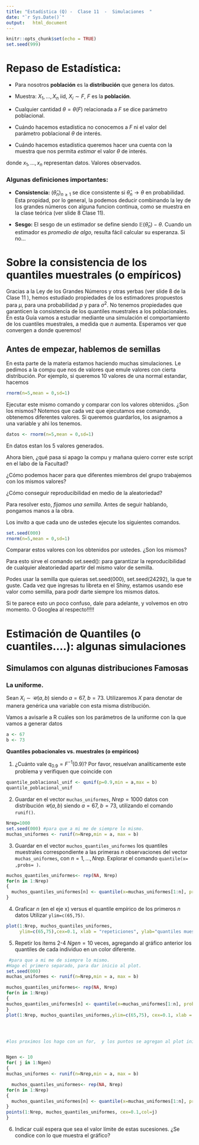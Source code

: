 ```yaml
---
title: "Estadística (Q) -  Clase 11  -  Simulaciones  "
date: "`r Sys.Date()`"
output:   html_document
---
```





```r
knitr::opts_chunk$set(echo = TRUE)
set.seed(999)
```


# Repaso de Estadística: 

* Para nosotros **población**		es la **distribución** que genera los datos. 
				
* Muestra: $X_1, \ldots, X_n$ iid,  $X_i\sim F$, $F$ es la **población**. 
				
*	Cualquier cantidad $\theta=\theta(F)$ relacionada a $F$ se dice parámetro poblacional. 
				
		
		
		
* Cuándo hacemos estadística no conocemos a $F$ ni el valor del parámetro poblacional $\theta$ de interés. 
		
* Cuándo hacemos estadística queremos hacer una cuenta con la muestra que nos permita *estimar* el valor  $\theta$ de interés. 
		
		
\begin{equation}\hbox{Estimador:}\quad \widehat \theta_n=
		\widehat \theta_n(X_1\, \ldots, X_n)
		\end{equation}
		
\begin{equation}
		\hbox{Estimación:}\quad \widehat \theta_{n,\hbox{obs}}=
		\widehat \theta_n(x_1\, \ldots, x_n), 
		\end{equation}
		donde $x_1, \ldots, x_n$ representan  datos. Valores observados. 
		

### Algunas definiciones importantes: 

*	**Consistencia:** 		$(\widehat \theta_n)_{n\geq 1}$ se dice consistente si 
		$\widehat \theta_n \to \theta$ en probabilidad. Esta propidad, por lo general, la podemos deducir combinando la ley de los grandes números con alguna funcion continua, como se muestra en la clase teórica (ver slide 8 Clase 11).  
		
		
* **Sesgo:** El sesgo de un estimador se define siendo $\mathbb E(\widehat \theta_n)-\theta$. 
		Cuando un estimador es *promedio de algo*, resulta fácil calcular su esperanza. Si no...



# Sobre la consistencia de los quantiles muestrales (o empíricos)

Gracias a la Ley de los Grandes Números  y otras yerbas (ver slide 8 de la Clase 11 ), hemos estudiado propiedades de los estimadores propuestos para $\mu$, para una probabilidad $p$ y para $\sigma^2$. 
No tenemos propiedades que garanticen la consistencia de los quantiles muestrales a los poblacionales. En esta Guía vamos a estudiar mediante una simulación el comportamiento de los cuantiles muestrales, a medida que $n$ aumenta.  Esperamos  ver que convergen a donde queremos!


## Antes de empezar, hablemos de semillas

En esta parte de la materia estamos haciendo muchas simulaciones. Le pedimos a la compu que nos de valores que emule valores con cierta distribución. Por ejemplo, si queremos 10 valores de una normal estandar, hacemos 


```r
rnorm(n=5,mean = 0,sd=1)
```

Ejecutar este mismo comando y comparar con los valores obtenidos. ¿Son los mismos?
Notemos que cada vez que ejecutamos ese comando, obtenemos diferentes valores. 
Si queremos guardarlos, los asignamos a una variable y ahi los tenemos. 

```r
datos <- rnorm(n=5,mean = 0,sd=1)
```

En datos estan los 5 valores generados. 

Ahora bien, ¿qué pasa si apago la compu y mañana quiero correr este script en el  labo de la Facultad?


¿Cómo podemos hacer para que diferentes miembros del grupo trabajemos con los mismos valores?


¿Cómo conseguir reproducibilidad en medio de la aleatoriedad?


Para resolver esto, *fijamos una semilla*. Antes de seguir hablando, pongamos manos a la obra. 

Los invito a que cada uno de ustedes ejecute los siguientes comandos.

```r
set.seed(000)
rnorm(n=5,mean = 0,sd=1)
```

Comparar estos valores con los obtenidos por ustedes. ¿Son los mismos?

Para esto sirve el comando set.seed(): para garantizar la reproducibilidad de cualquier aleatoriedad apartir del mismo valor de semilla. 

Podes usar la semilla que quieras set.seed(000), set.seed(24292), la que te guste. Cada vez que ingresas tu libreta en el Shiny, estamos usando ese valor como semilla, para podr darte siempre los mismos datos. 

Si te parece esto un poco confuso, dale para adelante, y volvemos en otro momento.
O Googlea al respecto!!!!!



# Estimación de Quantiles (o cuantiles....): algunas simulaciones

## Simulamos con algunas distribuciones Famosas 

### La uniforme. 

Sean $X_i\sim \mathcal U(a, b)$ siendo $a=67$, $b=73$. Utilizaremos $X$ para denotar de manera genérica una variable con esta misma distribución.  

Vamos a avisarle a R cuáles son los parámetros de la uniforme con la que vamos a generar datos
```r
a <- 67
b <- 73
```


**Quantiles pobacionales vs.  muestrales (o empíricos)**


1. ¿Cuánto vale $q_{0.9}=F^{-1}(0.9)$?
Por favor, resuelvan analíticamente este problema y verifiquen que coincide con 

```r
quantile_poblacional_unif <- qunif(p=0.9,min = a,max = b)
quantile_poblacional_unif
```

	
2.  Guardar en el  vector `muchas_uniformes`, $Nrep=1000$ datos con distribución $\mathcal U(a, b)$ siendo $a=67$, $b=73$, utilizando el comando 
	`runif()`.
	
```r
Nrep=1000
set.seed(000) #para que a mi me de siempre lo mismo. 
muchas_uniformes <- runif(n=Nrep,min = a, max = b)
```
	
	
3. Guardar en el  vector `muchos_quantiles_uniformes` los  quantiles muestrales  correspondiente a las primeras $n$ observaciones del vector `muchas_uniformes`, con $n=1, \ldots, Nrep$.
	Explorar el comando ` quantile(x= ,probs= )`.

```r
muchos_quantiles_uniformes<- rep(NA, Nrep)
for(n in 1:Nrep)
{
  muchos_quantiles_uniformes[n] <- quantile(x=muchas_uniformes[1:n], probs = 0.9)
}
```




4. Graficar $n$ (en el eje x) versus el quantile empírico  de los primeros $n$ datos Utilizar `ylim=c(65,75)`.
	
```r
plot(1:Nrep, muchos_quantiles_uniformes,
     ylim=c(65,75),cex=0.1, xlab = "repeticiones", ylab="quantiles muestrales", main="Simulación Quantiles - Dist Uniforme")
```
	
	
	
	
5.  Repetir los ítems 2-4 $Ngen=10$ veces, agregando al gráfico anterior los quantiles  de cada individuo en un color diferente. 




```r
 #para que a mi me de siempre lo mismo. 
#Hago el primero separado, para dar inicio al plot. 
set.seed(000)
muchas_uniformes <- runif(n=Nrep,min = a, max = b)

muchos_quantiles_uniformes<- rep(NA, Nrep)
for(n in 1:Nrep)
{
muchos_quantiles_uniformes[n] <- quantile(x=muchas_uniformes[1:n], probs = 0.9)
}
plot(1:Nrep, muchos_quantiles_uniformes,ylim=c(65,75), cex=0.1, xlab = "repeticiones", ylab="quantiles muestrales", main="Simulación Quantiles - Dist Uniforme")




#los proximos los hago con un for,  y los puntos se agregan al plot inicial con el comando  point


Ngen <- 10
for( j in 1:Ngen)
{
muchas_uniformes <- runif(n=Nrep,min = a, max = b)

  muchos_quantiles_uniformes<- rep(NA, Nrep)
for(n in 1:Nrep)
{
  muchos_quantiles_uniformes[n] <- quantile(x=muchas_uniformes[1:n], probs = 0.9)
}
points(1:Nrep, muchos_quantiles_uniformes, cex=0.1,col=j)
}


```
	
6.  Indicar  cuál espera que sea el valor límite de estas sucesiones. ¿Se condice con lo que muestra el gráfico? 
	
	

